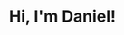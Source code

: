 ---
title: Hi, I'm Daniel!
description: Daniel Pepuho's personal blog
template: splash
editUrl: false
lastUpdated: false
next: false
prev: false
hero:
  tagline: Welcome to my personal blog where I share my thoughts about networking, programming, etc.
  image:
    file: ../../assets/me-homepage.jpeg
  actions:
    - text: Go to blog posts
      link: /blog/
      icon: right-arrow
      variant: primary
---